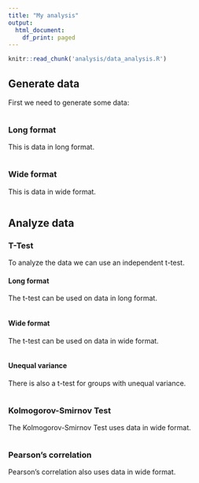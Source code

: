 ```yaml
---
title: "My analysis"
output:
  html_document:
    df_print: paged
---
```


```r
knitr::read_chunk('analysis/data_analysis.R')
```

## Generate data {.tabset}

First we need to generate some data:

```r
```

### Long format

This is data in long format.

```r
```

### Wide format

This is data in wide format.

```r
```

## Analyze data 

### T-Test {.tabset .tabset-fade .tabset-pills}

To analyze the data we can use an independent t-test.  

#### Long format

The t-test can be used on data in long format.

```r
```

#### Wide format

The t-test can be used on data in wide format.

```r
```

#### Unequal variance

There is also a t-test for groups with unequal variance.

```r
```

### Kolmogorov-Smirnov Test

The Kolmogorov-Smirnov Test uses data in wide format.

```r
```

### Pearson's correlation

Pearson's correlation also uses data in wide format.

```r
```
